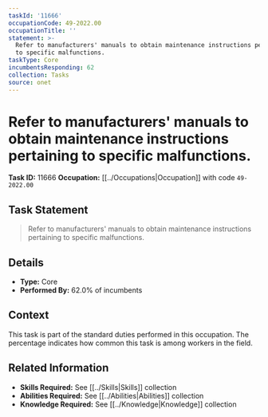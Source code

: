 ```yaml
---
taskId: '11666'
occupationCode: 49-2022.00
occupationTitle: ''
statement: >-
  Refer to manufacturers' manuals to obtain maintenance instructions pertaining
  to specific malfunctions.
taskType: Core
incumbentsResponding: 62
collection: Tasks
source: onet
---
```

# Refer to manufacturers' manuals to obtain maintenance instructions pertaining to specific malfunctions.

**Task ID:** 11666
**Occupation:** [[../Occupations|Occupation]] with code `49-2022.00`

## Task Statement

> Refer to manufacturers' manuals to obtain maintenance instructions pertaining to specific malfunctions.

## Details

- **Type:** Core
- **Performed By:** 62.0% of incumbents

## Context

This task is part of the standard duties performed in this occupation. The percentage indicates how common this task is among workers in the field.

## Related Information

- **Skills Required:** See [[../Skills|Skills]] collection
- **Abilities Required:** See [[../Abilities|Abilities]] collection
- **Knowledge Required:** See [[../Knowledge|Knowledge]] collection
